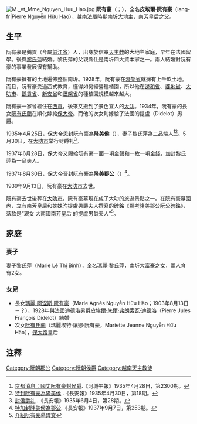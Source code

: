 [[File:M._et_Mme_Nguyen_Huu_Hao.jpg|thumb]]
'''阮有豪'''（{{vie|v='''Nguyễn Hữu Hào'''|hn=阮有豪}}；{{bd|1870年||1939年|9月13日|catIdx=N阮}}），全名'''皮埃爾·阮有豪'''（lang-fr|Pierre Nguyễn Hữu Hào），[[越南|越南]]法屬時期[[南圻|南圻]]大地主，[[南芳皇后|南芳皇后]]之父。

==生平==
阮有豪是鵝貢（今屬[[前江省|前江省]]）人，出身於信奉[[天主教|天主教]]的大地主家庭，早年在法國留學。後與[[黎氏萍|黎氏萍]]結婚。黎氏萍的父親縣仕{{link-vi|黎發達|Huyện Sỹ}}是南圻四大資本家之一。兩人結婚對阮有豪的事業發展很有幫助。

阮有豪擁有的土地遍佈整個南圻。1928年，阮有豪在[[瀝架省|瀝架省]]就擁有上千畝土地。而且，阮有豪受過西式教育，懂得如何經營種植園，所以他在[[邊和省|邊和省]]、[[婆地省|婆地省]]、[[大叻市|大叻市]]、[[鵝貢省|鵝貢省]]、[[新安省|新安省]]和[[瀝架省|瀝架省]]的種植園規模越來越大。

阮有豪一家曾經住在[[胡志明市|西貢]]，後來又搬到了景色宜人的[[大叻市|大叻]]。1934年，阮有豪的長女[[阮有氏蘭|阮有氏蘭]]在順化嫁給[[保大帝|保大帝]]。而他的次女則嫁給了法國的提盧（Didelot）男爵。

1935年4月25日，保大帝恩封阮有豪為'''隆美侯'''（{{vie|v='''Long Mỹ Hầu'''|hn=隆美侯}}），妻子黎氏萍為二品端人<ref>[http://baochi.nlv.gov.vn/baochi/cgi-bin/baochi?a=d&d=Rhc19350428.2.10 京都消息：國丈阮有豪封侯爵].《河城午報》1935年4月28日，第2300期。</ref><ref>[http://baochi.nlv.gov.vn/baochi/cgi-bin/baochi?a=d&d=WJMY19350430.2.16 特封阮有豪為隆美侯] {{Wayback|url=http://baochi.nlv.gov.vn/baochi/cgi-bin/baochi?a=d&d=WJMY19350430.2.16 |date=20190713042519 }}.《長安報》1935年4月30日，第18期。</ref>。5月30日，在[[大叻市|大叻市]]举行封爵礼<ref>[http://baochi.nlv.gov.vn/baochi/cgi-bin/baochi?a=d&d=WJMY19350604.2.6 封侯爵礼] {{Wayback|url=http://baochi.nlv.gov.vn/baochi/cgi-bin/baochi?a=d&d=WJMY19350604.2.6 |date=20190713042519 }}.《長安報》1935年6月4日，第28期。</ref>。

1937年6月28日，保大帝又賜給阮有豪一面一項金磬和一枚一項金錢，加封黎氏萍為一品夫人。

1937年8月30日，保大帝晉封阮有豪為'''隆美郡公'''（{{vie|v='''Long Mỹ Quận công'''|hn=隆美郡公}}）<ref>[http://baochi.nlv.gov.vn/baochi/cgi-bin/baochi?a=d&d=WJMY19370907.2.7 特加封隆美侯為郡公].《長安報》1937年9月7日，第253期。</ref>。

1939年9月13日，阮有豪在[[大叻市|大叻市]]去世。

阮有豪去世後葬在[[大叻市|大叻市]]，阮有豪墓現在成了大叻的旅遊景點之一。在阮有豪墓園內，立有南芳皇后和妹妹旳提盧男爵夫人撰寫的碑銘《[[:s:顯考隆美郡公阮公碑銘|顯考隆美郡公阮公碑銘]]》，落款是“親女 大南國南芳皇后 的提盧男爵夫人”<ref>[http://hannom.vass.gov.vn/noidung/thongbao/Pages/baiviet.aspx?ItemID=1004 介紹阮有豪墓碑文]{{dead link|date=2018年5月 |bot=InternetArchiveBot |fix-attempted=yes }}</ref>。

==家庭==
===妻子===
妻子[[黎氏萍|黎氏萍]]（Marie Lê Thị Binh），全名瑪麗·黎氏萍，南圻大富豪{{link-vi|黎發達|Huyện Sỹ}}之女，兩人育有2女。

===女兒===
*長女[[瑪麗·阿涅斯·阮有豪|瑪麗·阿涅斯·阮有豪]]（Marie Agnès Nguyễn Hữu Hào；1903年8月13日－？），1928年與法國迪德洛男爵[[皮埃爾·朱爾·弗朗索瓦·迪德洛|皮埃爾·朱爾·弗朗索瓦·迪德洛]]（Pierre Jules François Didelot）結婚
*次女[[阮有氏蘭|阮有氏蘭]]（瑪麗埃特·讓娜·阮有豪，Mariette Jeanne Nguyễn Hữu Hào），[[保大帝|保大帝]]皇后

==注釋==
{{reflist}}

[[Category:阮朝郡公|Category:阮朝郡公]]
[[Category:阮朝侯爵|Category:阮朝侯爵]]
[[Category:越南天主教徒|Category:越南天主教徒]]
